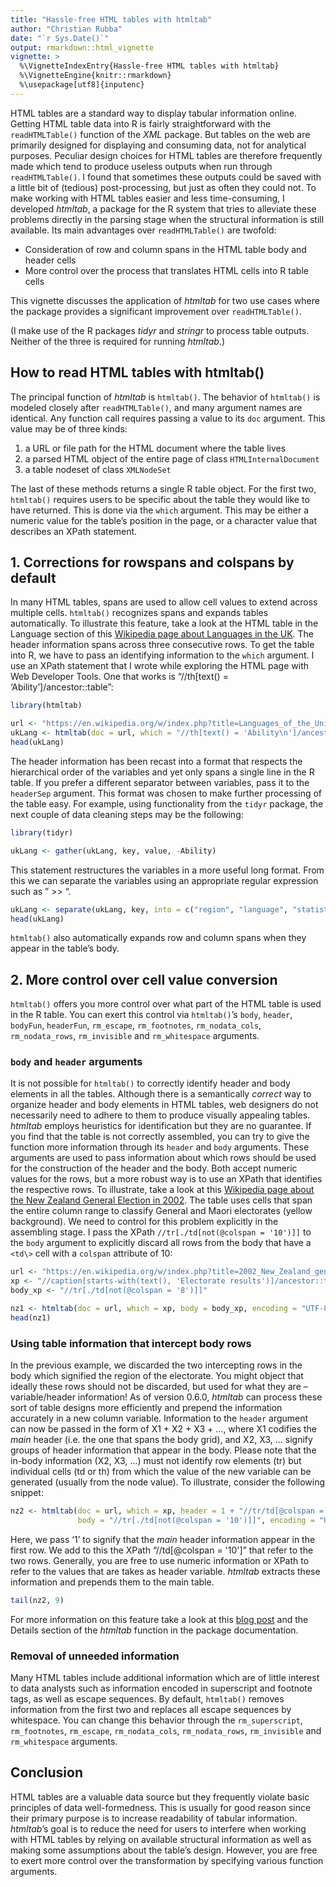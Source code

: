 ---
title: "Hassle-free HTML tables with htmltab"
author: "Christian Rubba"
date: "`r Sys.Date()`"
output: rmarkdown::html_vignette
vignette: >
  %\VignetteIndexEntry{Hassle-free HTML tables with htmltab}
  %\VignetteEngine{knitr::rmarkdown}
  %\usepackage[utf8]{inputenc}
---

HTML tables are a standard way to display tabular information online. Getting HTML table data into R is fairly straightforward with the `readHTMLTable()` function of the *XML* package. But tables on the web are primarily designed for displaying and consuming data, not for analytical purposes. Peculiar design choices for HTML tables are therefore frequently made which tend to produce useless outputs when run through `readHTMLTable()`. I found that sometimes these outputs could be saved with a little bit of (tedious) post-processing, but just as often they could not. To make working with HTML tables easier and less time-consuming, I developed *htmltab*, a package for the R system that tries to alleviate these problems directly in the parsing stage when the structural information is still available. Its main advantages over `readHTMLTable()` are twofold:

- Consideration of row and column spans in the HTML table body and header cells
- More control over the process that translates HTML cells into R table cells

This vignette discusses the application of *htmltab* for two use cases where the package provides a significant improvement over `readHTMLTable()`. 

(I make use of the R packages *tidyr* and *stringr* to process table outputs. Neither of the three is required for running *htmltab*.)


## How to read HTML tables with htmltab()
The principal function of *htmltab* is `htmltab()`. The behavior of `htmltab()` is modeled closely after `readHTMLTable()`, and many argument names are identical. Any function call requires passing a value to its `doc` argument. This value may be of three kinds:

1. a URL or file path for the HTML document where the table lives
2. a parsed HTML object of the entire page of class `HTMLInternalDocument`
3. a table nodeset of class `XMLNodeSet`

The last of these methods returns a single R table object. For the first two, `htmltab()` requires users to be specific about the table they would like to have returned. This is done via the `which` argument. This may be either a numeric value for the table's position in the page, or a character value that describes an XPath statement.


## 1. Corrections for rowspans and colspans by default
In many HTML tables, spans are used to allow cell values to extend across multiple cells. `htmltab()` recognizes spans and expands tables automatically. To illustrate this feature, take a look at the HTML table in the Language section of this [Wikipedia page about Languages in the UK](https://en.wikipedia.org/wiki/Languages_of_the_United_Kingdom). The header information spans across three consecutive rows. To get the table into R, we have to pass an identifying information to the `which` argument. I use an XPath statement that I wrote while exploring the HTML page with Web Developer Tools. One that works is "//th[text() = 'Ability\n']/ancestor::table":


```{r message=FALSE}
library(htmltab)

url <- "https://en.wikipedia.org/w/index.php?title=Languages_of_the_United_Kingdom&oldid=1005083039"
ukLang <- htmltab(doc = url, which = "//th[text() = 'Ability\n']/ancestor::table")
head(ukLang)
```

The header information has been recast into a format that respects the hierarchical order of the variables and yet only spans a single line in the R table. If you prefer a different separator between variables, pass it to the `headerSep` argument. This format was chosen to make further processing of the table easy. For example, using functionality from the `tidyr` package, the next couple of data cleaning steps may be the following:

```{r message=FALSE}
library(tidyr)

ukLang <- gather(ukLang, key, value, -Ability)
```

This statement restructures the variables in a more useful long format. From this we can separate the variables using an appropriate regular expression such as " >> ". 


```{r}
ukLang <- separate(ukLang, key, into = c("region", "language", "statistic"), sep = " >> ")
head(ukLang)
```

`htmltab()` also automatically expands row and column spans when they appear in the table's body. 

## 2. More control over cell value conversion
`htmltab()` offers you more control over what part of the HTML table is used in the R table. You can exert this control via `htmltab()`'s `body`, `header`, `bodyFun`, `headerFun`, `rm_escape`, `rm_footnotes`, `rm_nodata_cols`, `rm_nodata_rows`, `rm_invisible` and `rm_whitespace` arguments. 

### `body` and `header` arguments
It is not possible for `htmltab()` to correctly identify header and body elements in all the tables. Although there is a semantically *correct* way to organize header and body elements in HTML tables, web designers do not necessarily need to adhere to them to produce visually appealing tables. *htmltab* employs heuristics for identification but they are no guarantee. If you find that the table is not correctly assembled, you can try to give the function more information through its `header` and `body` arguments. These arguments are used to pass information about which rows should be used for the construction of the header and the body. Both accept numeric values for the rows, but a more robust way is to use an XPath that identifies the respective rows. To illustrate, take a look at this [Wikipedia page about the New Zealand General Election in 2002](https://en.wikipedia.org/wiki/2002_New_Zealand_general_election#Electorate_results). The table uses cells that span the entire column range to classify General and Maori electorates (yellow background). We need to control for this problem explicitly in the assembling stage. I pass the XPath `//tr[./td[not(@colspan = '10')]]` to the `body` argument to explicitly discard all rows from the body that have a `<td\>` cell with a `colspan` attribute of 10:


```{r}
url <- "https://en.wikipedia.org/w/index.php?title=2002_New_Zealand_general_election&oldid=1044552282"
xp <- "//caption[starts-with(text(), 'Electorate results')]/ancestor::table"
body_xp <- "//tr[./td[not(@colspan = '8')]]"

nz1 <- htmltab(doc = url, which = xp, body = body_xp, encoding = "UTF-8")
head(nz1)
```

### Using table information that intercept body rows
In the previous example, we discarded the two intercepting rows in the body which signified the region of the electorate. You might object that ideally these rows should not be discarded, but used for what they are -- variable/header information! As of version 0.6.0, *htmltab* can process these sort of table designs more efficiently and prepend the information accurately in a new column variable. Information to the `header` argument can now be passed in the form of X1 + X2 + X3 + ..., where X1 codifies the *main* header (i.e. the one that spans the body grid), and X2, X3, ... signify groups of header information that appear in the body. Please note that the in-body information (X2, X3, ...) must not identify row elements (tr) but individual cells (td or th) from which the value of the new variable can be generated (usually from the node value). To illustrate, consider the following snippet:

```{r}
nz2 <- htmltab(doc = url, which = xp, header = 1 + "//tr/td[@colspan = '8']",
               body = "//tr[./td[not(@colspan = '10')]]", encoding = "UTF-8")
```

Here, we pass '1' to signify that the *main* header information appear in the first row. We add to this the XPath "//td[@colspan = '10']" that refer to the two rows. Generally, you are free to use numeric information or XPath to refer to the values that are takes as header variable. *htmltab* extracts these information and prepends them to the main table.

```{r}
tail(nz2, 9)
```

For more information on this feature take a look at this [blog post](http://www.r-datacollection.com/blog/htmltab-v0.6.0/) and the Details section of the *htmltab* function in the package documentation. 

### Removal of unneeded information
Many HTML tables include additional information which are of little interest to data analysts such as information encoded in superscript and footnote tags, as well as escape sequences. By default, `htmltab()` removes information from the first two and replaces all escape sequences by whitespace. You can change this behavior through the `rm_superscript`, `rm_footnotes`, `rm_escape`, `rm_nodata_cols`, `rm_nodata_rows`, `rm_invisible` and `rm_whitespace` arguments. 

## Conclusion
HTML tables are a valuable data source but they frequently violate basic principles of data well-formedness. This is usually for good reason since their primary purpose is to increase readability of tabular information. *htmltab*'s goal is to reduce the need for users to interfere when working with HTML tables by relying on available structural information as well as making some assumptions about the table's design. However, you are free to exert more control over the transformation by specifying various function arguments. 
